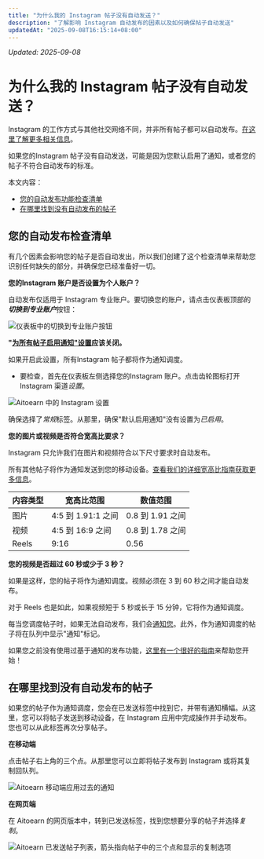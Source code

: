 ```yaml
---
title: "为什么我的 Instagram 帖子没有自动发送？"
description: "了解影响 Instagram 自动发布的因素以及如何确保帖子自动发送"
updatedAt: "2025-09-08T16:15:14+08:00"
---
```

<!-- UPDATED_AT -->
_Updated: 2025-09-08_

# 为什么我的 Instagram 帖子没有自动发送？

Instagram 的工作方式与其他社交网络不同，并非所有帖子都可以自动发布。[在这里了解更多相关信息](https://aitoearn.helpscoutdocs.com/article/554-using-instagram-with-aitoearn#h_01HB99SMK6389CZEMAG1XBP6K6)。

如果您的Instagram 帖子没有自动发送，可能是因为您默认启用了通知，或者您的帖子不符合自动发布的标准。

本文内容：
- [您的自动发布功能检查清单](#auto-posting-checklist)
- [在哪里找到没有自动发布的帖子](#find-posts)

## 您的自动发布检查清单

有几个因素会影响您的帖子是否自动发出，所以我们创建了这个检查清单来帮助您识别任何缺失的部分，并确保您已经准备好一切。

**您的Instagram 账户是否设置为个人账户？**

自动发布仅适用于 Instagram 专业账户。要切换您的账户，请点击仪表板顶部的***切换到专业账户***按钮：

![仪表板中的切换到专业账户按钮](//d33v4339jhl8k0.cloudfront.net/docs/assets/64cb6cf86d4a3e191f237e66/images/680247121a5d437cf7d50858/file-xfDeG2JSpN.jpg)

**"[为所有帖子启用通知"设置](https://aitoearn.helpscoutdocs.com/article/658-using-instagram-reminders#h_01H410CD2SJTECFPNAQPEH0FAA)应该关闭。**

如果开启此设置，所有Instagram 帖子都将作为通知调度。

- 要检查，首先在仪表板左侧选择您的Instagram 账户。点击齿轮图标打开 Instagram 渠道*设置*。

![Aitoearn 中的 Instagram 设置](//d33v4339jhl8k0.cloudfront.net/docs/assets/64cb6cf86d4a3e191f237e66/images/66b64df748915f570c6a931c/file-KrtQVMmILF.jpg)

确保选择了*常规*标签。从那里，确保"默认启用通知"没有设置为*已启用*。

**您的图片或视频是否符合宽高比要求？**

Instagram 只允许我们在图片和视频符合以下尺寸要求时自动发布。

所有其他帖子将作为通知发送到您的移动设备。[查看我们的详细宽高比指南获取更多信息](https://aitoearn.helpscoutdocs.com/article/622-instagrams-accepted-aspect-ratio-ranges)。

| **内容类型** | **宽高比范围** | **数值范围** |
|---|---|---|
| 图片 | 4:5 到 1.91:1 之间 | 0.8 到 1.91 之间 |
| 视频 | 4:5 到 16:9 之间 | 0.8 到 1.78 之间 |
| Reels | 9:16 | 0.56 |

**您的视频是否超过 60 秒或少于 3 秒？**

如果是这样，您的帖子将作为通知调度。视频必须在 3 到 60 秒之间才能自动发布。

对于 Reels 也是如此，如果视频短于 5 秒或长于 15 分钟，它将作为通知调度。

每当您调度帖子时，如果无法自动发布，我们会[通知您](https://share.aitoearn.com/z8uB2pyR)。此外，作为通知调度的帖子将在队列中显示"通知"标记。

如果您之前没有使用过基于通知的发布功能，[这里有一个很好的指南](https://aitoearn.helpscoutdocs.com/article/658-using-instagram-reminders)来帮助您开始！

## 在哪里找到没有自动发布的帖子

如果您的帖子作为通知调度，您会在已发送标签中找到它，并带有通知横幅。从这里，您可以将帖子发送到移动设备，在 Instagram 应用中完成操作并手动发布。您也可以从此标签再次分享帖子。

**在移动端**

点击帖子右上角的三个点。从那里您可以立即将帖子发布到 Instagram 或将其复制回队列。

![Aitoearn 移动端应用过去的通知](https://d33v4339jhl8k0.cloudfront.net/docs/assets/64cb6cf86d4a3e191f237e66/images/65fd8aa8881ee906e7726ae1/file-ZeZ0HSzycw.jpg)

**在网页端**

在 Aitoearn 的网页版本中，转到已发送标签，找到您想要分享的帖子并选择*复制*。

![Aitoearn 已发送帖子列表，箭头指向帖子中的三个点和显示的复制选项](//d33v4339jhl8k0.cloudfront.net/docs/assets/64cb6cf86d4a3e191f237e66/images/66b64fc06eb51e63b8f9e7d3/file-dtpwhHD7XA.jpg)
